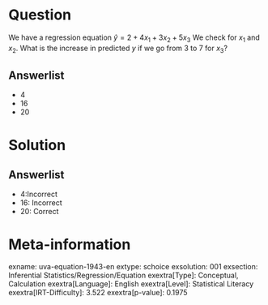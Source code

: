 Question
========

We have a regression equation $\hat{y} = 2 + 4x_{1} +
3x_{2} + 5x_{3}$ We check for *x*~1~ and *x*~2~. What is the increase in predicted *y* if we go from 3 to 7 for *x*~3~?

Answerlist
----------

* 4
* 16
* 20

Solution
========

Answerlist
----------

* 4:Incorrect
* 16: Incorrect
* 20: Correct

Meta-information
================
exname: uva-equation-1943-en
extype: schoice
exsolution: 001
exsection: Inferential Statistics/Regression/Equation
exextra[Type]: Conceptual, Calculation
exextra[Language]: English
exextra[Level]: Statistical Literacy
exextra[IRT-Difficulty]: 3.522
exextra[p-value]: 0.1975
